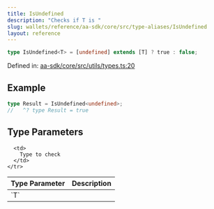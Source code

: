```yaml
---
title: IsUndefined
description: "Checks if T is "
slug: wallets/reference/aa-sdk/core/src/type-aliases/IsUndefined
layout: reference
---
```


```ts
type IsUndefined<T> = [undefined] extends [T] ? true : false;
```

Defined in: [aa-sdk/core/src/utils/types.ts:20](https://github.com/alchemyplatform/aa-sdk/blob/5b9429f0f16dcd4ff822527b8de589e19e88faa7/aa-sdk/core/src/utils/types.ts#L20)

## Example

```ts
type Result = IsUndefined<undefined>;
//   ^? type Result = true
```

## Type Parameters

<table>
  <thead>
    <tr>
      <th align="left">Type Parameter</th>
      <th align="left">Description</th>
    </tr>
  </thead>

  <tbody>
    <tr>
      <td>
        `T`
      </td>

      <td>
        Type to check
      </td>
    </tr>

  </tbody>
</table>
